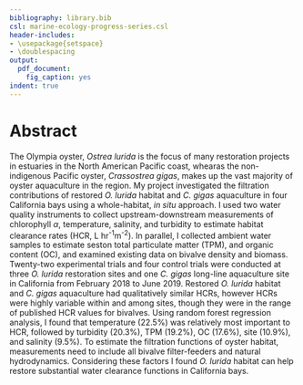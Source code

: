 ```yaml
---
bibliography: library.bib
csl: marine-ecology-progress-series.csl
header-includes: 
- \usepackage{setspace}
- \doublespacing
output:
  pdf_document:
    fig_caption: yes
indent: true
---
```


# Abstract

The Olympia oyster, *Ostrea lurida* is the focus of many restoration projects in estuaries in the North American Pacific coast, whearas the non-indigenous Pacific oyster, *Crassostrea gigas*, makes up the vast majority of oyster aquaculture in the region.
My project investigated the filtration contributions of restored *O. lurida* habitat and *C. gigas* aquaculture in four California bays using a whole-habitat, *in situ* approach.
I used two water quality instruments to collect upstream-downstream measurements of chlorophyll $\alpha$, temperature, salinity, and turbidity to estimate habitat clearance rates (HCR, L hr^-1^m^-2^).
In parallel, I collected ambient water samples to estimate seston total particulate matter (TPM), and organic content (OC), and examined existing data on bivalve density and biomass.
Twenty-two experimental trials and four control trials were conducted at three *O. lurida* restoration sites and one *C. gigas* long-line aquaculture site in California from February 2018 to June 2019.
Restored *O. lurida* habitat and *C. gigas* aquaculture had qualitatively similar HCRs, however HCRs were highly variable within and among sites, though they were in the range of published HCR values for bivalves.
Using random forest regression analysis, I found that temperature (22.5%) was relatively most important to HCR, followed by turbidity (20.3%), TPM (19.2%), OC (17.6%), site (10.9%), and salinity (9.5%).
To estimate the filtration functions of oyster habitat, measurements need to include all bivalve filter-feeders and natural hydrodynamics. Considering these factors I found *O. lurida* habitat can help restore substantial water clearance functions in California bays.




